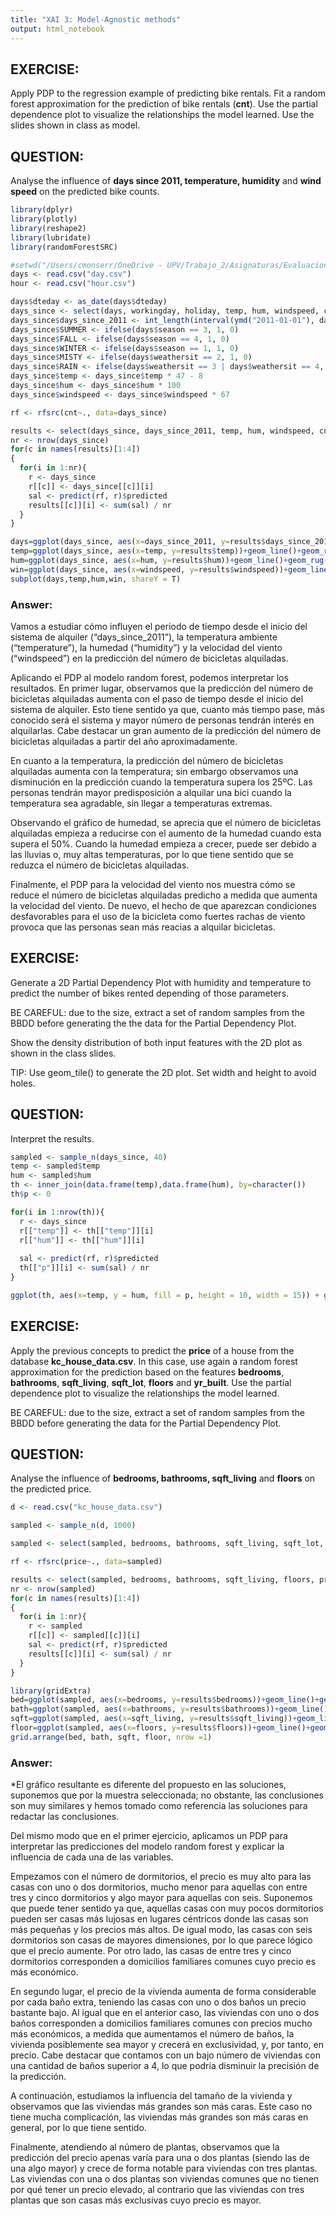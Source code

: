 ```yaml
---
title: "XAI 3: Model-Agnostic methods"
output: html_notebook
---
```


## EXERCISE:

Apply PDP to the regression example of predicting bike rentals. Fit a random forest approximation for the prediction of bike rentals (**cnt**). Use the partial dependence plot to visualize the relationships the model learned. Use the slides shown in class as model.  

## QUESTION:

Analyse the influence of **days since 2011, temperature, humidity** and **wind speed** on the predicted bike counts.


```r
library(dplyr)
library(plotly)
library(reshape2)
library(lubridate)
library(randomForestSRC)

#setwd("/Users/cmonserr/OneDrive - UPV/Trabajo_2/Asignaturas/Evaluacion de modelos/Practicas/Practica 3/Bike-Sharing-Dataset")
days <- read.csv("day.csv")
hour <- read.csv("hour.csv")

days$dteday <- as_date(days$dteday)
days_since <- select(days, workingday, holiday, temp, hum, windspeed, cnt)
days_since$days_since_2011 <- int_length(interval(ymd("2011-01-01"), days$dteday)) / (3600*24)
days_since$SUMMER <- ifelse(days$season == 3, 1, 0)
days_since$FALL <- ifelse(days$season == 4, 1, 0)
days_since$WINTER <- ifelse(days$season == 1, 1, 0)
days_since$MISTY <- ifelse(days$weathersit == 2, 1, 0)
days_since$RAIN <- ifelse(days$weathersit == 3 | days$weathersit == 4, 1, 0)
days_since$temp <- days_since$temp * 47 - 8
days_since$hum <- days_since$hum * 100
days_since$windspeed <- days_since$windspeed * 67

rf <- rfsrc(cnt~., data=days_since)

results <- select(days_since, days_since_2011, temp, hum, windspeed, cnt)
nr <- nrow(days_since)
for(c in names(results)[1:4])
{
  for(i in 1:nr){
    r <- days_since
    r[[c]] <- days_since[[c]][i]
    sal <- predict(rf, r)$predicted
    results[[c]][i] <- sum(sal) / nr
  }
}


```

```r
days=ggplot(days_since, aes(x=days_since_2011, y=results$days_since_2011))+geom_line()+geom_rug(sides='b')
temp=ggplot(days_since, aes(x=temp, y=results$temp))+geom_line()+geom_rug(sides='b')
hum=ggplot(days_since, aes(x=hum, y=results$hum))+geom_line()+geom_rug(sides='b')
win=ggplot(days_since, aes(x=windspeed, y=results$windspeed))+geom_line()+geom_rug(sides='b',)
subplot(days,temp,hum,win, shareY = T)
```

### Answer:

Vamos a estudiar cómo influyen el periodo de tiempo desde el inicio del sistema de alquiler ("days_since_2011"), la temperatura ambiente ("temperature"), la humedad ("humidity") y la velocidad del viento ("windspeed") en la predicción del número de bicicletas alquiladas.

Aplicando el PDP al modelo random forest, podemos interpretar los resultados. En primer lugar, observamos que la predicción del número de bicicletas alquiladas aumenta con el paso de tiempo desde el inicio del sistema de alquiler. Esto tiene sentido ya que, cuanto más tiempo pase, más conocido será el sistema y mayor número de personas tendrán interés en alquilarlas. Cabe destacar un gran aumento de la  predicción del número de bicicletas alquiladas a partir del año aproximadamente.

En cuanto a la temperatura, la predicción del número de bicicletas alquiladas aumenta con la temperatura; sin embargo observamos una disminución en la predicción cuando la temperatura supera los 25ºC. Las personas tendrán mayor predisposición a alquilar una bici cuando la temperatura sea agradable, sin llegar a temperaturas extremas.

Observando el gráfico de humedad, se aprecia que el número de bicicletas alquiladas empieza a reducirse con el aumento de la humedad cuando esta supera el 50%. Cuando la humedad empieza a crecer, puede ser debido a las lluvias o, muy altas temperaturas, por lo que tiene sentido que se reduzca el número de bicicletas alquiladas.

Finalmente, el PDP para la velocidad del viento nos muestra cómo se reduce el número de bicicletas alquiladas predicho a medida que aumenta la velocidad del viento. De nuevo, el hecho de que aparezcan condiciones desfavorables para el uso de la bicicleta como fuertes rachas de viento provoca que las personas sean más reacias a alquilar bicicletas.


## EXERCISE:

Generate a 2D Partial Dependency Plot with humidity and temperature to predict the number of bikes rented depending of those parameters.

BE CAREFUL: due to the size, extract a set of random samples from the BBDD before generating the the data for the Partial Dependency Plot. 

Show the density distribution of both input features with the 2D plot as shown in the class slides. 

TIP: Use geom_tile() to generate the 2D plot. Set width and height to avoid holes. 

## QUESTION:

Interpret the results.


```r

sampled <- sample_n(days_since, 40)
temp <- sampled$temp
hum <- sampled$hum
th <- inner_join(data.frame(temp),data.frame(hum), by=character())
th$p <- 0

for(i in 1:nrow(th)){
  r <- days_since
  r[["temp"]] <- th[["temp"]][i]
  r[["hum"]] <- th[["hum"]][i]
  
  sal <- predict(rf, r)$predicted
  th[["p"]][i] <- sum(sal) / nr
}

```

```r
ggplot(th, aes(x=temp, y = hum, fill = p, height = 10, width = 15)) + geom_tile() + geom_rug()+scale_fill_continuous(guide="colourbar", name="Number of bikes", )
```



## EXERCISE:

Apply the previous concepts to predict the **price** of a house from the database **kc_house_data.csv**. In this case, use again a random forest approximation for the prediction based on the features **bedrooms**, **bathrooms**, **sqft_living**, **sqft_lot**, **floors** and **yr_built**. 
Use the partial dependence plot to visualize the relationships the model learned.

BE CAREFUL: due to the size, extract a set of random samples from the BBDD before generating the data for the Partial Dependency Plot. 

## QUESTION:

Analyse the influence of **bedrooms, bathrooms, sqft_living** and **floors** on the predicted price.


```r

d <- read.csv("kc_house_data.csv")

sampled <- sample_n(d, 1000)

sampled <- select(sampled, bedrooms, bathrooms, sqft_living, sqft_lot, floors, yr_built, price)

rf <- rfsrc(price~., data=sampled)

results <- select(sampled, bedrooms, bathrooms, sqft_living, floors, price)
nr <- nrow(sampled)
for(c in names(results)[1:4])
{
  for(i in 1:nr){
    r <- sampled
    r[[c]] <- sampled[[c]][i]
    sal <- predict(rf, r)$predicted
    results[[c]][i] <- sum(sal) / nr
  }
}

```

```r
library(gridExtra)
bed=ggplot(sampled, aes(x=bedrooms, y=results$bedrooms))+geom_line()+geom_rug(sides='b')
bath=ggplot(sampled, aes(x=bathrooms, y=results$bathrooms))+geom_line()+geom_rug(sides='b')
sqft=ggplot(sampled, aes(x=sqft_living, y=results$sqft_living))+geom_line()+geom_rug(sides='b')
floor=ggplot(sampled, aes(x=floors, y=results$floors))+geom_line()+geom_rug(sides='b')
grid.arrange(bed, bath, sqft, floor, nrow =1)
```

### Answer:

*El gráfico resultante es diferente del propuesto en las soluciones, suponemos que por la muestra seleccionada; no obstante, las conclusiones son muy similares y hemos tomado como referencia las soluciones para redactar las conclusiones.

Del mismo modo que en el primer ejercicio, aplicamos un PDP para interpretar las predicciones del modelo random forest y explicar la influencia de cada una de las variables.

Empezamos con el número de dormitorios, el precio es muy alto para las casas con uno o dos dormitorios, mucho menor para aquellas con entre tres y cinco dormitorios y algo mayor para aquellas con seis. Suponemos que puede tener sentido ya que, aquellas casas con muy pocos dormitorios pueden ser casas más lujosas en lugares céntricos donde las casas son más pequeñas y los precios más altos. De igual modo, las casas con seis dormitorios son casas de mayores dimensiones, por lo que parece lógico que el precio aumente. Por otro lado, las casas de entre tres y cinco dormitorios corresponden a domicilios familiares comunes cuyo precio es más económico.

En segundo lugar, el precio de la vivienda aumenta de forma considerable por cada baño extra, teniendo las casas con uno o dos baños un precio bastante bajo. Al igual que en el anterior caso, las viviendas con uno o dos baños corresponden a domicilios familiares comunes con precios mucho más económicos, a medida que aumentamos el número de baños, la vivienda posiblemente sea mayor y crecerá en exclusividad, y, por tanto, en precio. Cabe destacar que contamos con un bajo número de viviendas con una cantidad de baños superior a 
4, lo que podría disminuir la precisión de la predicción.

A continuación, estudiamos la influencia del tamaño de la vivienda y observamos que las viviendas más grandes son más caras. Este caso no tiene mucha complicación, las viviendas más grandes son más caras en general, por lo que tiene sentido.

Finalmente, atendiendo al número de plantas, observamos que la predicción del precio apenas varía para una o dos plantas (siendo las de una algo mayor) y crece de forma notable para viviendas con tres plantas. Las viviendas con una o dos plantas son viviendas comunes que no tienen por qué tener un precio elevado, al contrario que las viviendas con tres plantas que son casas más exclusivas cuyo precio es mayor.
